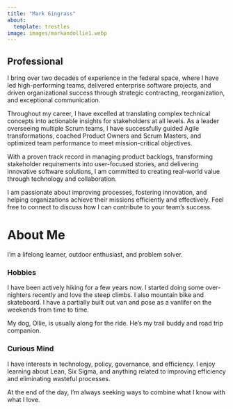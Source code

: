 ```yaml
---
title: "Mark Gingrass"
about:
  template: trestles
image: images/markandollie1.webp
---
```


## Professional

I bring over two decades of experience in the federal space, where I have led high-performing teams, delivered enterprise software projects, and driven organizational success through strategic contracting, reorganization, and exceptional communication.

Throughout my career, I have excelled at translating complex technical concepts into actionable insights for stakeholders at all levels. As a leader overseeing multiple Scrum teams, I have successfully guided Agile transformations, coached Product Owners and Scrum Masters, and optimized team performance to meet mission-critical objectives.

With a proven track record in managing product backlogs, transforming stakeholder requirements into user-focused stories, and delivering innovative software solutions, I am committed to creating real-world value through technology and collaboration.

I am passionate about improving processes, fostering innovation, and helping organizations achieve their missions efficiently and effectively. Feel free to connect to discuss how I can contribute to your team’s success.

# About Me

I’m a lifelong learner, outdoor enthusiast, and problem solver.

### Hobbies  
I have been actively hiking for a few years now. I started doing some over-nighters recently and love the steep climbs. I also mountain bike and skateboard. I have a partially built out van and pose as a vanlifer on the weekends from time to time. 

My dog, Ollie, is usually along for the ride. He’s my trail buddy and road trip companion.

### Curious Mind  
I have interests in technology, policy, governance, and efficiency. I enjoy learning about Lean, Six Sigma, and anything related to improving efficiency and eliminating wasteful processes.

At the end of the day, I’m always seeking ways to combine what I know with what I love.
